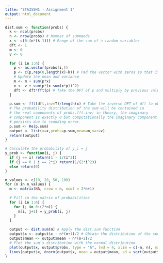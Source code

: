 ---
title: "STA355H1 - Assignment 1"
output: html_document
---

```{r}
dist.sum <- function(probs) {
  k <- ncol(probs) 
  n <- nrow(probs) # Number of summands
  x <- c(0:(n*(k-1))) # Range of the sum of n random variables
  dft <- 1
  m <- 0
  v <- 0
  
  for (i in 1:n) {
    p <- as.vector(probs[i,])
    p <- c(p,rep(0,length(x)-k)) # Pad the vector with zeros so that it has the same length as x
    # Update the mean and variance
    m <- m + sum(p*x)
    v <- v + sum(p*(x-sum(x*p))^2)
    dft <- dft*fft(p) # Take the DFT of p and multiply by previous value of dft
  }
  
  p.sum <- fft(dft,inv=T)/length(x) # Take the inverse DFT of dft to obtain the distribution of S
  # The probability distribution of the sum will be contained in
  # the real components of probs.fft.inv; in theory, the imaginary
  # component is exactly 0 but computationally the imaginary component
  # persists due to rounding error.
  p.sum <- Re(p.sum)
  output <- list(x=x,probs=p.sum,mean=m,var=v)
  return(output)
}
```

```{r}
# Calculate the probability of y_i = j
y_prob <- function(i, j) {
  if (j == i) return(1 - 1/(i^2))
  if (j == 0 | j == 2*i) return(1/(2*i^2))
  else return(0)
}

n_values <- c(10, 20, 50, 100)
for (n in n_values) {
  m <- matrix(NA, nrow = n, ncol = 2*n+1)
  
  # Fill in the matrix of probabilities
  for (i in 1:n) {
    for (j in 0:(2*n)) {
      m[i, j+1] = y_prob(i, j)
    }
  }
  
  output <- dist.sum(m) # Apply the dist.sum function
  output$x <- output$x - n*(n+1)/2 # Obtain the distribution of the sum of X_i's
  output$mean <- output$mean - n*(n+1)/2
  # Plot the sum's distribution with the normal distribution
  plot(output$x, output$probs, type = "h", lwd = 4, xlim = c(-n, n), main = paste("Distribution of S_", n, sep = ""), xlab = "", ylab = "")
  lines(output$x, dnorm(output$x, mean = output$mean, sd = sqrt(output$var)), col = "red", lwd = 4)
}
```
